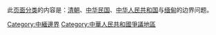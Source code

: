 {{Catnav|頁面分類|地理|国家|有争议的地区|中国领土争议地区}}
{{Catnav|頁面分類|地理|国家|有争议的地区}}
{{Catnav|頁面分類|各種主題的頁面分類|按國家分類|各國歷史|緬甸历史}}
{{Catnav|頁面分類|历史|各國歷史|緬甸历史}}

此[[Wikipedia:页面分类|页面分类]]的内容是：[[清朝|清朝]]、[[中华民国|中华民国]]、[[中华人民共和国|中华人民共和国]]与[[缅甸|缅甸]]的边界问题。

[[Category:中緬邊界|Category:中緬邊界]]
[[Category:中華人民共和國爭議地區|Category:中華人民共和國爭議地區]]